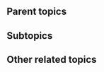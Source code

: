 {{subpages}}

==Parent topics==
{{r|Jesus}}
{{r|religion}}

==Subtopics==


==Other related topics==
{{r|Earl Doherty}}
{{r|Jesus Seminar}}
{{r|Robert M. Price}}
{{r|Zeitgeist (movie)}}